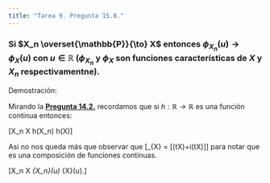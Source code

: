 ```yaml
---
title: "Tarea 9. Pregunta 15.8."
---
```


### Si $X_n \overset{\mathbb{P}}{\to} X$ entonces $\phi_{X_n}(u) \to \phi_{X}(u)$ con $u \in \mathbb{R}$ ($\phi_{X_n}$ y $\phi_{X}$ son funciones características de $X$ y $X_n$ respectivamentne).

Demostración:

Mirando la **[Pregunta 14.2.](https://austriamax.github.io/austriamax.proba1.github.io/P14_2.html)** recordamos que si $h:\mathbb{R} \to \mathbb{R}$ es una función continua entonces:

\[X_n \overset{\mathbb{P}}{\to} X \implies h(X_n) \overset{\mathbb{P}}{\to} h(X)\]

Así no nos queda más que observar que \[\phi_{X} = \mathbb{E}[\cos(tX)+i\sin(tX)]\] para notar que es una composición de funciones continuas.

\[\therefore X_n \overset{\mathbb{P}}{\to} X \implies \phi_{X_n}(u) \overset{\mathbb{P}}{\to} \phi_{X}(u).\]
